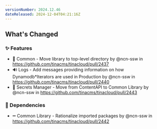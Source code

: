 ```yaml
---
versionNumber: 2024.12.46
dateReleased: 2024-12-04T04:21:16Z
---
```



## What's Changed
### ✨ Features
* 🚚 Common - Move library to top-level directory by @ncn-ssw in https://github.com/tinacms/tinacloud/pull/2437
* 🔊 Logs - Add messages providing information on how Dynamodb*Iterators are used in Production by @ncn-ssw in https://github.com/tinacms/tinacloud/pull/2440
* 🚚 Secrets Manager - Move from ContentAPI to Common Library by @ncn-ssw in https://github.com/tinacms/tinacloud/pull/2443
### 👒 Dependencies
* ➖ Common Library - Rationalize imported packages by @ncn-ssw in https://github.com/tinacms/tinacloud/pull/2442



